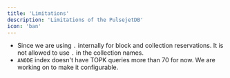 ```yaml
---
title: 'Limitations'
description: 'Limitations of the PulsejetDB'
icon: 'ban'
---
```


* Since we are using `.` internally for block and collection reservations. It is not allowed to use `.` in the collection names.
* `ANODE` index doesn't have TOPK queries more than 70 for now. We are working on to make it configurable.
